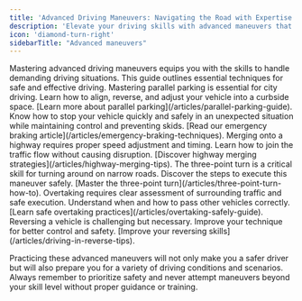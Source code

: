 ```yaml
---
title: 'Advanced Driving Maneuvers: Navigating the Road with Expertise'
description: 'Elevate your driving skills with advanced maneuvers that can help you handle complex driving situations with confidence. From parallel parking to emergency braking, learn the techniques that make you a pro on the road.'
icon: 'diamond-turn-right'
sidebarTitle: "Advanced maneuvers"
---
```

<Snippet file="andrei.mdx" />
Mastering advanced driving maneuvers equips you with the skills to handle demanding driving situations. This guide outlines essential techniques for safe and effective driving.

<AccordionGroup>
  <Accordion title="Parallel Parking">
    Mastering parallel parking is essential for city driving. Learn how to align, reverse, and adjust your vehicle into a curbside space.
    [Learn more about parallel parking](/articles/parallel-parking-guide).
  </Accordion>

  <Accordion title="Emergency Braking">
    Know how to stop your vehicle quickly and safely in an unexpected situation while maintaining control and preventing skids.
    [Read our emergency braking article](/articles/emergency-braking-techniques).
  </Accordion>

  <Accordion title="Highway Merging">
    Merging onto a highway requires proper speed adjustment and timing. Learn how to join the traffic flow without causing disruption.
    [Discover highway merging strategies](/articles/highway-merging-tips).
  </Accordion>

  <Accordion title="Three-Point Turn">
    The three-point turn is a critical skill for turning around on narrow roads. Discover the steps to execute this maneuver safely.
    [Master the three-point turn](/articles/three-point-turn-how-to).
  </Accordion>

  <Accordion title="Overtaking Safely">
    Overtaking requires clear assessment of surrounding traffic and safe execution. Understand when and how to pass other vehicles correctly.
    [Learn safe overtaking practices](/articles/overtaking-safely-guide).
  </Accordion>

  <Accordion title="Driving in Reverse">
    Reversing a vehicle is challenging but necessary. Improve your technique for better control and safety.
    [Improve your reversing skills](/articles/driving-in-reverse-tips).
  </Accordion>
</AccordionGroup>


Practicing these advanced maneuvers will not only make you a safer driver but will also prepare you for a variety of driving conditions and scenarios. Always remember to prioritize safety and never attempt maneuvers beyond your skill level without proper guidance or training.